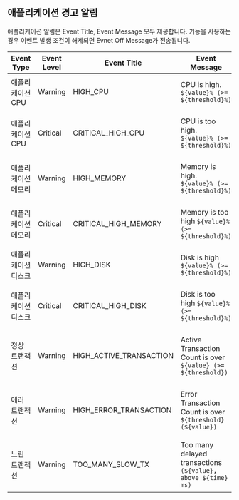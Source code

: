 ## 애플리케이션 경고 알림

애플리케이션 알림은 Event Title, Event Message 모두 제공합니다. <Cmdname sid="CNT08320" className="uitext" /> 기능을 사용하는 경우 이벤트 발생 조건이 해제되면 Evnet Off Message가 전송됩니다.

| Event Type | Event Level | Event Title | Event Message | Event Off Message |
| ---------- | ----------- | ----------- | ------------- | ----------------- |
|애플리케이션 CPU|Warning|HIGH_CPU|CPU is high. `${value}% (>= ${threshold}%)`|RECOVERED: CPU is high. less than `${threshold}%`|
|애플리케이션 CPU|Critical|CRITICAL_HIGH_CPU|CPU is too high. `${value}% (>= ${threshold}%)`|RECOVERED: CPU is too high. less than `${threshold}%`|
|애플리케이션 메모리|Warning|HIGH_MEMORY|Memory is high. `${value}% (>= ${threshold}%)`|RECOVERED: Memory is high. less than `${threshold}%`|
|애플리케이션 메모리|Critical|CRITICAL_HIGH_MEMORY|Memory is too high `${value}% (>= ${threshold}%)`|RECOVERED: Memory is too high. less than `${threshold}%`|
|애플리케이션 디스크|Warning|HIGH_DISK|Disk is high `${value}% (>= ${threshold}%)`|RECOVERED: Disk id high. less than `${threshold}%`|
|애플리케이션 디스크|Critical|CRITICAL_HIGH_DISK|Disk is too high `${value}% (>= ${threshold}%)`|RECOVERED: Disk is too highf. less than `${threshold}%`|
|정상 트랜잭션|Warning|HIGH_ACTIVE_TRANSACTION|Active Transaction Count is over `${value} (>= ${threshold})`|RECOVERED: Active Transaction Count is less than `${threshold}`|
|에러 트랜잭션|Warning|HIGH_ERROR_TRANSACTION|Error Transaction Count is over `${threshold} (${value})`|RECOVERED: Error Transaction Count is less than `${threshold}`|
|느린 트랜잭션|Warning|TOO_MANY_SLOW_TX|Too many delayed transactions `(${value}, above ${time} ms)`|RECOVERED: Too many delayed transactions. less than `${threshold}`|